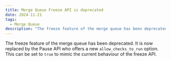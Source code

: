 ```yaml
---
title: Merge Queue Freeze API is deprecated
date: 2024-11-21
tags:
  - Merge Queue
description: "The freeze feature of the merge queue has been deprecated."
---
```


The freeze feature of the merge queue has been deprecated. It is now replaced by the Pause API who offers a new `allow_checks_to_run` option. This can be set to `true` to mimic the current behaviour of the freeze API.
